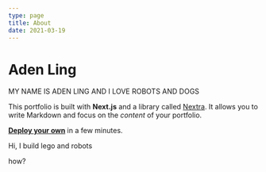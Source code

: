 ```yaml
---
type: page
title: About
date: 2021-03-19
---
```


# Aden Ling

MY NAME IS ADEN LING AND I LOVE ROBOTS AND DOGS


This portfolio is built with **Next.js** and a library called [Nextra](https://nextra.vercel.app/). It allows you to write Markdown and focus on the _content_ of your portfolio.

[**Deploy your own**](https://vercel.com/new/clone?repository-url=https://github.com/vercel/next.js/tree/canary/examples/blog&project-name=portfolio&repository-name=portfolio) in a few minutes.

Hi,
I build lego and robots


how?
